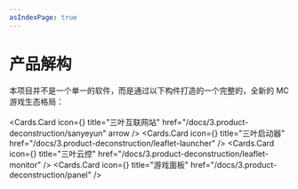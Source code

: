 ```yaml
---
asIndexPage: true
---
```


# 产品解构
本项目并不是一个单一的软件，而是通过以下构件打造的一个完整的，全新的 MC 游戏生态格局：  
<br/>
<Cards.Card
  icon={<LuEarth />}
  title="三叶互联网站"
  href="/docs/3.product-deconstruction/sanyeyun"
  arrow
/>
<Cards>
  <Cards.Card
    icon={<FaGamepad />}
    title="三叶启动器"
    href="/docs/3.product-deconstruction/leaflet-launcher"
  />
  <Cards.Card
    icon={<TbServerBolt />}
    title="三叶云控"
    href="/docs/3.product-deconstruction/leaflet-monitor"
  />
  <Cards.Card
    icon={<TfiPanel />}
    title="游戏面板"
    href="/docs/3.product-deconstruction/panel"
  />
</Cards>